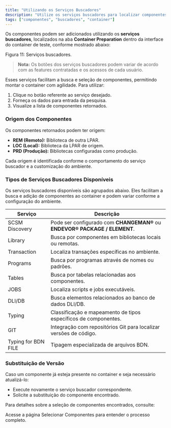 ```yaml
---
title: "Utilizando os Serviços Buscadores"
description: "Utilize os serviços buscadores para localizar componentes no container de teste."
tags: ["componentes", "buscadores", "container"]
---
```



Os componentes podem ser adicionados utilizando os **serviços buscadores**, localizados na aba **Container Preparation** dentro da interface do container de teste, conforme mostrado abaixo:

<div className="my-6">
  <MdxImage
    src="/images/docs/test-container/components/servicos_buscadores.png"
    alt="Interface da aba Container Preparation com os serviços buscadores."
    width={1200}
    height={700}
    className="rounded-lg border"
  />
  <p className="mt-2 text-sm text-muted-foreground">Figura 11: Serviços buscadores.</p>
</div>

> **Nota:** Os botões dos serviços buscadores podem variar de acordo com as features contratadas e os acessos de cada usuário.

Esses serviços facilitam a busca e seleção de componentes, permitindo montar o container com agilidade. Para utilizar:

1. Clique no botão referente ao serviço desejado.
2. Forneça os dados para entrada da pesquisa.
3. Visualize a lista de componentes retornados.

### Origem dos Componentes

Os componentes retornados podem ter origem:

- **REM (Remoto):** Biblioteca de outra LPAR.
- **LOC (Local):** Biblioteca da LPAR de origem.
- **PRD (Produção):** Bibliotecas configuradas como produção.

Cada origem é identificada conforme o comportamento do serviço buscador e a customização do ambiente.


### Tipos de Serviços Buscadores Disponíveis

Os serviços buscadores disponíveis são agrupados abaixo. Eles facilitam a busca e adição de componentes ao container e podem variar conforme a configuração do ambiente.

<div className="overflow-x-auto my-4 rounded-lg border">
  <table className="w-full text-sm text-left border rounded-lg overflow-hidden">
    <thead className="bg-muted text-muted-foreground uppercase text-xs">
      <tr>
        <th className="px-4 py-3">Serviço</th>
        <th className="px-4 py-3">Descrição</th>
      </tr>
    </thead>
    <tbody className="divide-y">
      <tr>
        <td className="px-4 py-2 font-medium text-foreground"> <Link href="/docs/manual/componentes/buscadores/scsm-discovery" className="text-blue-600 underline">SCSM Discovery</Link> </td>
        <td className="px-4 py-2">Pode ser configurado com <strong>CHANGEMAN®</strong> ou <strong>ENDEVOR® PACKAGE / ELEMENT</strong>.</td>
      </tr>
      <tr>
        <td className="px-4 py-2 font-medium text-foreground"> <Link href="/docs/manual/componentes/buscadores/library" className="text-blue-600 underline">Library</Link> </td>
        <td className="px-4 py-2">Busca por componentes em bibliotecas locais ou remotas.</td>
      </tr>
      <tr>
        <td className="px-4 py-2 font-medium text-foreground"> <Link href="/docs/manual/componentes/buscadores/transaction" className="text-blue-600 underline">Transaction</Link> </td>
        <td className="px-4 py-2">Localiza transações específicas no ambiente.</td>
      </tr>
      <tr>
        <td className="px-4 py-2 font-medium text-foreground"> <Link href="/docs/manual/componentes/buscadores/programs" className="text-blue-600 underline">Programs</Link> </td>
        <td className="px-4 py-2">Busca por programas através de nomes ou padrões.</td>
      </tr>
      <tr>
        <td className="px-4 py-2 font-medium text-foreground"> <Link href="/docs/manual/componentes/buscadores/tables" className="text-blue-600 underline">Tables</Link> </td>
        <td className="px-4 py-2">Busca por tabelas relacionadas aos componentes.</td>
      </tr>
      <tr>
        <td className="px-4 py-2 font-medium text-foreground"> <Link href="/docs/manual/componentes/buscadores/jobs" className="text-blue-600 underline">JOBS</Link> </td>
        <td className="px-4 py-2">Localiza scripts e jobs executáveis.</td>
      </tr>
      <tr>
        <td className="px-4 py-2 font-medium text-foreground"> <Link href="/docs/manual/componentes/buscadores/dli-db" className="text-blue-600 underline">DLI/DB</Link> </td>
        <td className="px-4 py-2">Busca elementos relacionados ao banco de dados DLI/DB.</td>
      </tr>
      <tr>
        <td className="px-4 py-2 font-medium text-foreground"> <Link href="/docs/manual/componentes/buscadores/typing" className="text-blue-600 underline">Typing</Link> </td>
        <td className="px-4 py-2">Classificação e mapeamento de tipos específicos de componentes.</td>
      </tr>
      <tr>
        <td className="px-4 py-2 font-medium text-foreground"> <Link href="/docs/manual/componentes/buscadores/git" className="text-blue-600 underline">GIT</Link> </td>
        <td className="px-4 py-2">Integração com repositórios Git para localizar versões de código.</td>
      </tr>
      <tr>
        <td className="px-4 py-2 font-medium text-foreground"> <Link href="/docs/manual/componentes/buscadores/bdn-file" className="text-blue-600 underline">Typing for BDN FILE</Link> </td>
        <td className="px-4 py-2">Tipagem especializada de arquivos BDN.</td>
      </tr>
    </tbody>
  </table>
</div>


### Substituição de Versão

Caso um componente já esteja presente no container e seja necessário atualizá-lo:

- Execute novamente o serviço buscador correspondente.
- Solicite a substituição do componente encontrado.

Para detalhes sobre a seleção de componentes encontrados, consulte:

<MdxCallout type="link" title="Selecionar Componentes">
 Acesse a página <Link href="/docs/manual/componentes/selecionar" className="text-blue-600 underline">Selecionar Componentes</Link> para entender o processo completo.
</MdxCallout>

